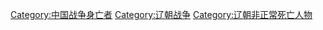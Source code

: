 [[Category:中国战争身亡者|Category:中国战争身亡者]]
[[Category:辽朝战争|Category:辽朝战争]]
[[Category:辽朝非正常死亡人物|Category:辽朝非正常死亡人物]]